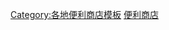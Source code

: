 {{Navbox
| groupstyle = background:#f95
| titlestyle = background:#f95
| name       = 日本便利商店
| title      = 日本便利商店（{{link-ja|日本連鎖便利商店列表|日本のコンビニエンスストアチェーン一覧|列表}}）
| style      = width:100%;
| group1     = 
| list1      = [[7-Eleven|7-11]] - [[FamilyMart]] - [[羅森 (便利店)|LAWSON]] - [[Ministop]] - {{link-ja|Daily YAMAZAKI|デイリーヤマザキ}} - {{link-ja|Seicomart|セイコーマート}} - {{link-ja|POPLAR|ポプラ (コンビニエンスストア)}} - {{link-ja|COMMUNITY STORE|コミュニティ・ストア}} - [[Kiosk (便利商店)|Kiosk]]
}}
<noinclude>
[[Category:各地便利商店模板]]
[[Category:日本公司模板|便利商店]]
</noinclude>